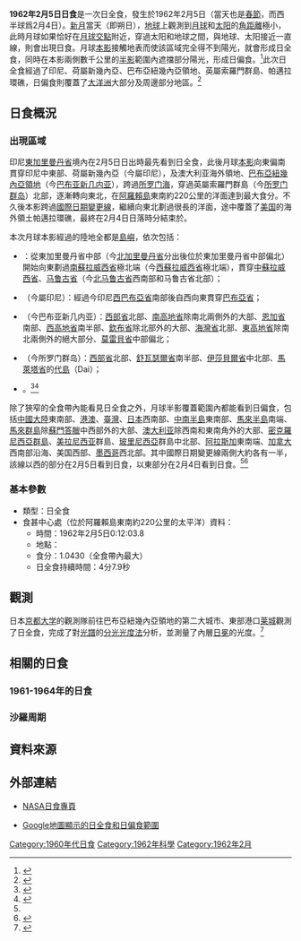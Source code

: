 {{NoteTA
|G1=Toponym
|1=zh-cn:马鲁古; zh-tw:摩鹿加
}}
{{Infobox Solar eclipse
| Year        = 1962
| Month       = 2
| Day         = 5
| Type        = 日全食
| Image       = SE1962Feb05T.png
| Image size  = 200px
| Image intro = 1962年2月5日日全食路徑圖
  <!--   日食資料   -->
| Gamma       = 0.2107
| Mag         = 1.0430
| Saros       = 130
| Saros total = 73
| Saros seq   = 49
  <!--     食甚     -->
| Duration    = 4分7.9秒
| Location    = [[阿羅賴島|阿羅賴島]]東南約220公里的[[太平洋|太平洋]]
| Coords      = {{coord|4|13.8|S|178|3.7|E}}
| Width       = 146.7公里
  <!--   開始時間   -->
| Partial     = 
| Start type  = 
| Centre      = 
| Greatest    = 0:12:03.8
  <!--     倒數     -->
| hour        = 0
| minute      = 12
| second      = 3.8
| Duration_s  = 
}}
'''1962年2月5日日食'''是一次日全食，發生於1962年2月5日（當天也是[[春節|春節]]，而西半球爲2月4日）。[[新月|新月]]當天（即朔日），[[地球|地球]]上觀測到[[月球|月球]]和[[太阳|太阳]]的[[角距離|角距離]]極小，此時月球如果恰好在[[月球交點|月球交點]]附近，穿過太阳和地球之間，與地球、太阳接近一直線，則會出現日食。月球[[本影|本影]]接觸地表而使該區域完全得不到陽光，就會形成日全食，同時在本影兩側數千公里的[[半影|半影]]範圍內遮擋部分陽光，形成日偏食。<ref name="astron">{{cite web|author=樊忠玉|title=日（月）食|url=http://www.astron.ac.cn/bencandy-51-1630-1.htm|publisher=中国天文科普网|accessdate=2016-04-01|archive-date=2014-09-17|archive-url=https://web.archive.org/web/20140917080048/http://www.astron.ac.cn/bencandy-51-1630-1.htm|dead-url=no}}</ref>此次日全食經過了印尼、荷屬新幾內亞、巴布亞紐幾內亞領地、英屬索羅門群島、帕邁拉環礁，日偏食則覆蓋了[[大洋洲|大洋洲]]大部分及周邊部分地區。<ref name="NASAGIF">{{cite web|author=Fred Espenak|title=Total Solar Eclipse of 1962 Feb 05|url=http://eclipse.gsfc.nasa.gov/SEplot/SEplot1951/SE1962Feb05T.GIF|publisher=NASA Eclipse Web Site|accessdate=2016-04-03|archive-date=2020-11-22|archive-url=https://web.archive.org/web/20201122114935/https://eclipse.gsfc.nasa.gov/SEplot/SEplot1951/SE1962Feb05T.GIF|dead-url=no}}{{en}}</ref>

== 日食概況 ==
=== 出現區域 ===
印尼[[東加里曼丹省|東加里曼丹省]]境內在2月5日日出時最先看到日全食，此後月球[[本影|本影]]向東偏南貫穿印尼中東部、荷屬新幾內亞（今屬印尼），及澳大利亚海外領地、{{link-en|聯合國託管地|United Nations Trust Territories}}[[巴布亞紐幾內亞領地|巴布亞紐幾內亞領地]]（今[[巴布亚新几内亚|巴布亚新几内亚]]），跨過[[所罗门海|所罗门海]]，穿過英屬索羅門群島（今[[所罗门群岛|所罗门群岛]]）北部，逐漸轉向東北，在[[阿羅賴島|阿羅賴島]]東南約220公里的洋面達到最大食分。不久後本影跨過[[國際日期變更線|國際日期變更線]]，繼續向東北劃過很長的洋面，途中覆蓋了[[美国|美国]]的海外領土帕邁拉環礁，最終在2月4日日落時分結束於。

本次月球本影經過的陸地全都是[[島嶼|島嶼]]，依次包括：
*{{IDN}}：從東加里曼丹省中部（今[[北加里曼丹省|北加里曼丹省]]分出後位於東加里曼丹省中部偏北）開始向東劃過[[南蘇拉威西省|南蘇拉威西省]]極北端（今[[西蘇拉威西省|西蘇拉威西省]]極北端），貫穿[[中蘇拉威西省|中蘇拉威西省]]、[[马鲁古省|马鲁古省]]（今[[北马鲁古省|北马鲁古省]]西南部和马鲁古省北部）；
*{{flag|Netherlands New Guinea}}（今屬印尼）：經過今印尼[[西巴布亞省|西巴布亞省]]南部後自西向東貫穿[[巴布亞省|巴布亞省]]；
*{{flag|Territory of Papua and New Guinea}}（今巴布亚新几内亚）：[[西部省_(巴布亞紐幾內亞)|西部省]]北部、[[南高地省|南高地省]]除南北兩側外的大部、[[恩加省|恩加省]]南部、[[西高地省|西高地省]]南半部、[[欽布省|欽布省]]除北部外的大部、[[海灣省|海灣省]]北部、[[東高地省|東高地省]]除南北兩側外的絕大部分、[[莫雷貝省|莫雷貝省]]中部偏北；
*{{flagicon|SLB|1956}} {{link-en|英屬索羅門群島|British Solomon Islands}}（今所罗门群岛）：[[西部省_(所羅門群島)|西部省]]北部、[[舒瓦瑟爾省|舒瓦瑟爾省]]南半部、[[伊莎貝爾省|伊莎貝爾省]]中北部、[[馬萊塔省|馬萊塔省]]的[[代島|代島]]（Dai）；
*{{flag|Palmyra Atoll}}。<ref>{{cite web|author=Fred Espenak|title=Total Solar Eclipse of 1962 Feb 05 - Google Maps and Solar Eclipse Paths|url=http://eclipse.gsfc.nasa.gov/SEgoogle/SEgoogle1951/SE1962Feb05Tgoogle.html|publisher=NASA Eclipse Web Site|accessdate=2016-04-03|archive-date=2020-10-20|archive-url=https://web.archive.org/web/20201020174605/https://eclipse.gsfc.nasa.gov/SEgoogle/SEgoogle1951/SE1962Feb05Tgoogle.html|dead-url=no}}{{en}}</ref><ref>{{cite web|author=Xavier M. Jubier|title=Eclipse Totale de Soleil du 5 février 1962 - Cartographie Interactive Google (1962 February 5 Total Solar Eclipse - Interactive Google Map)|url=http://xjubier.free.fr/site_pages/solar_eclipses/xSE_GoogleMap3.php?Ecl=+19620205|accessdate=2016-04-03|archive-date=2019-06-11|archive-url=https://web.archive.org/web/20190611201638/http://xjubier.free.fr/site_pages/solar_eclipses/xSE_GoogleMap3.php?Ecl=+19620205|dead-url=no}}{{fr}}{{en}}</ref>

除了狹窄的全食帶內能看見日全食之外，月球半影覆蓋範圍內都能看到日偏食，包括[[中國大陸|中國大陸]]東南部、[[港澳|港澳]]、[[臺灣|臺灣]]、[[日本|日本]]西南部、[[中南半島|中南半島]]東南部、[[馬來半島|馬來半島]]南端、[[馬來群島|馬來群島]]除[[蘇門答臘|蘇門答臘]]中西部外的大部、[[澳大利亚|澳大利亚]]除西南和東南角外的大部、[[密克羅尼西亞群島|密克羅尼西亞群島]]、[[美拉尼西亚|美拉尼西亚]]群島、[[玻里尼西亞|玻里尼西亞]]群島中北部、[[阿拉斯加州|阿拉斯加]]東南端、[[加拿大|加拿大]]西南部沿海、美国西部、[[墨西哥|墨西哥]]西北部。其中國際日期變更線兩側大約各有一半，該線以西的部分在2月5日看到日食，以東部分在2月4日看到日食。<ref name="NASAGIF"/><ref>{{cite web|author=Fred Espenak|title=Catalog of Solar Eclipses (1901 to 2000)|url=http://eclipse.gsfc.nasa.gov/SEcat5/SE1901-2000.html|publisher=NASA Eclipse Web Site|accessdate=2016-04-03|archive-date=2008-08-29|archive-url=https://web.archive.org/web/20080829151131/http://eclipse.gsfc.nasa.gov/SEcat5/SE1901-2000.html|dead-url=no}}{{en}}</ref>

=== 基本參數 ===
{{NoteUTC}}
* 類型：日全食
* 食甚中心處（位於阿羅賴島東南約220公里的太平洋）資料：
** 時間：1962年2月5日0:12:03.8
** 地點：{{coord|4|13.8|S|178|3.7|E}}
** 食分：1.0430（全食帶內最大）
** 日全食持續時間：4分7.9秒

== 觀測 ==
日本[[京都大学|京都大学]]的觀測隊前往巴布亞紐幾內亞領地的第二大城市、東部港口[[莱城_(巴布亚新几内亚)|莱城]]觀測了日全食，完成了對[[光學頻譜|光譜]]的[[分光光度法|分光光度法]]分析，並測量了內層[[日冕|日冕]]的光度。<ref>{{cite journal|author=Kiroki Kurokawa, Susumu Tominaga, Jun Kubota, Ichiro Kawaguchi|title=The Flash Spectrum Observed at the Total Eclipse of February 5, 1962|journal=Publications of the Astronomical Society of Japan|url=http://adsabs.harvard.edu/full/1969PASJ...21..141K|volume=21|pages=141-166|year=1969|accessdate=2016-04-03|archive-date=2019-08-31|archive-url=https://web.archive.org/web/20190831001413/http://adsabs.harvard.edu/full/1969PASJ...21..141K}}{{en}}</ref>

== 相關的日食 ==
=== 1961-1964年的日食 ===
{{Solar eclipse set 1961-1964}}

=== 沙羅周期 ===
{{Solar Saros series 130}}

== 資料來源 ==
{{reflist}}

== 外部連結 ==
{{日食主題}}
* [http://eclipse.gsfc.nasa.gov/solar.html NASA日食專頁]{{Wayback|url=http://eclipse.gsfc.nasa.gov/solar.html |date=20190108200537 }}{{en}}
{{Solar eclipse NASA reference|1951/SE1962Feb05T}}
* [http://xjubier.free.fr/site_pages/solar_eclipses/xSE_GoogleMap3.php?Ecl=+19620205 Google地圖顯示的日全食和日偏食範圍]{{Wayback|url=http://xjubier.free.fr/site_pages/solar_eclipses/xSE_GoogleMap3.php?Ecl=+19620205 |date=20190611201638 }}{{fr}}{{en}}

{{Solar eclipses
|nature=日全食
|previous=[[1961年8月11日日食|1961年8月11日日食]]|natureprevious=日環食
|previoussamenature=[[1961年2月15日日食|1961年2月15日日食]]
|next=[[1962年7月31日日食|1962年7月31日日食]]|naturenext=日環食
|nextsamenature=[[1963年7月20日日食|1963年7月20日日食]]
}}
{{日食}}

[[Category:1960年代日食|Category:1960年代日食]]
[[Category:1962年科學|Category:1962年科學]]
[[Category:1962年2月|Category:1962年2月]]
